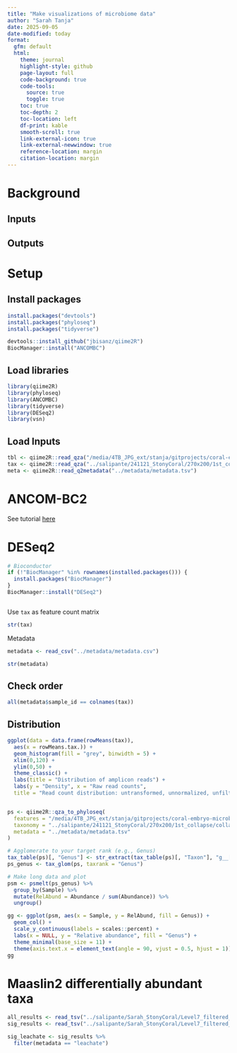 ```yaml
---
title: "Make visualizations of microbiome data"
author: "Sarah Tanja"
date: 2025-09-05
date-modified: today
format:
  gfm: default 
  html:
    theme: journal
    highlight-style: github
    page-layout: full
    code-background: true
    code-tools: 
      source: true
      toggle: true
    toc: true
    toc-depth: 2
    toc-location: left
    df-print: kable
    smooth-scroll: true
    link-external-icon: true
    link-external-newwindow: true
    reference-location: margin
    citation-location: margin
---
```

# Background

## Inputs
## Outputs

# Setup
## Install packages
```r
install.packages("devtools")
install.packages("phyloseq")
install.packages("tidyverse")
```

```r
devtools::install_github("jbisanz/qiime2R")
BiocManager::install("ANCOMBC")
```

## Load libraries
```r
library(qiime2R)
library(phyloseq)
library(ANCOMBC)
library(tidyverse)
library(DESeq2)
library(vsn)

```

## Load Inputs
```r
tbl <- qiime2R::read_qza("/media/4TB_JPG_ext/stanja/gitprojects/coral-embryo-microbiome/salipante/241121_StonyCoral/270x200/250414_StonyCoral_270x200_featureTable_filtered.qza")$data  
tax <- qiime2R::read_qza("../salipante/241121_StonyCoral/270x200/1st_collapse/collapsed-l7.qza")$data       # taxonomy table with "Taxon" strings
meta <- qiime2R::read_q2metadata("../metadata/metadata.tsv")
```


# ANCOM-BC2
See tutorial [here](https://www.bioconductor.org/packages/release/bioc/vignettes/ANCOMBC/inst/doc/ANCOMBC2.html)


# DESeq2
```r
# Bioconductor
if (!"BiocManager" %in% rownames(installed.packages())) {
  install.packages("BiocManager")
}
BiocManager::install("DESeq2")

```

```r

```

Use `tax` as feature count matrix
```r
str(tax)
```
Metadata 
```r
metadata <- read_csv("../metadata/metadata.csv")
```

```r
str(metadata)
```
## Check order
```r
all(metadata$sample_id == colnames(tax))
```
## Distribution
```r
ggplot(data = data.frame(rowMeans(tax)),
  aes(x = rowMeans.tax.)) +
  geom_histogram(fill = "grey", binwidth = 5) +
  xlim(0,120) +
  ylim(0,50) +
  theme_classic() +
  labs(title = "Distribution of amplicon reads") +
  labs(y = "Density", x = "Raw read counts",
  title = "Read count distribution: untransformed, unnormalized, unfiltered")
```

```r

```

```r
ps <- qiime2R::qza_to_phyloseq(
  features = "/media/4TB_JPG_ext/stanja/gitprojects/coral-embryo-microbiome/salipante/241121_StonyCoral/270x200/250414_StonyCoral_270x200_featureTable_filtered.qza",
  taxonomy = "../salipante/241121_StonyCoral/270x200/1st_collapse/collapsed-l7.qza",
  metadata = "../metadata/metadata.tsv"
)
```

```r
# Agglomerate to your target rank (e.g., Genus)
tax_table(ps)[, "Genus"] <- str_extract(tax_table(ps)[, "Taxon"], "g__[^;]*") # quick parse
ps_genus <- tax_glom(ps, taxrank = "Genus")
```

```r
# Make long data and plot
psm <- psmelt(ps_genus) %>%
  group_by(Sample) %>%
  mutate(RelAbund = Abundance / sum(Abundance)) %>%
  ungroup()

gg <- ggplot(psm, aes(x = Sample, y = RelAbund, fill = Genus)) +
  geom_col() +
  scale_y_continuous(labels = scales::percent) +
  labs(x = NULL, y = "Relative abundance", fill = "Genus") +
  theme_minimal(base_size = 11) +
  theme(axis.text.x = element_text(angle = 90, vjust = 0.5, hjust = 1))
gg

```

# Maaslin2 differentially abundant taxa
```r
all_results <- read_tsv("../salipante/Sarah_StonyCoral/Level7_filtered_organism_output/all_results.tsv")
sig_results <- read_tsv("../salipante/Sarah_StonyCoral/Level7_filtered_organism_output/significant_results.tsv")
```
```r
sig_leachate <- sig_results %>% 
  filter(metadata == "leachate")
```


